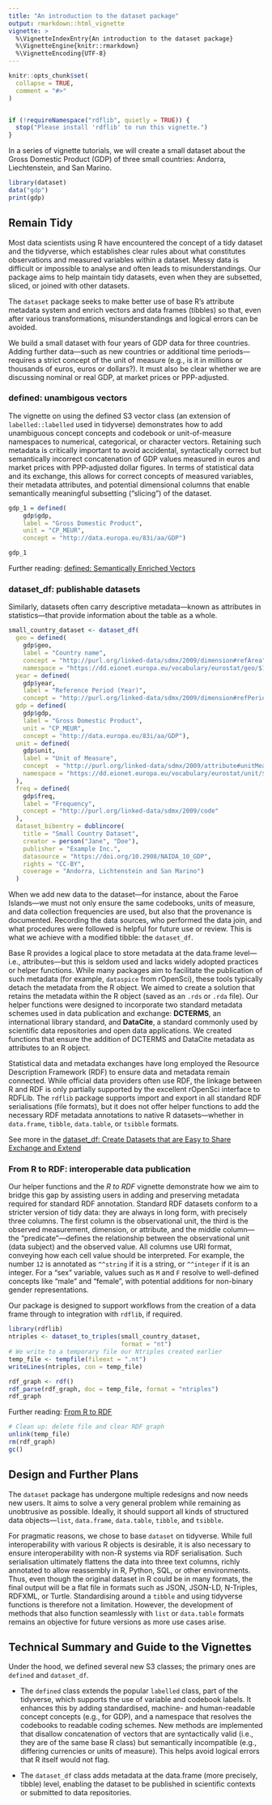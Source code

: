 ```yaml
---
title: "An introduction to the dataset package"
output: rmarkdown::html_vignette
vignette: >
  %\VignetteIndexEntry{An introduction to the dataset package}
  %\VignetteEngine{knitr::rmarkdown}
  %\VignetteEncoding{UTF-8}
---
```


```r
knitr::opts_chunk$set(
  collapse = TRUE,
  comment = "#>"
)


if (!requireNamespace("rdflib", quietly = TRUE)) {
  stop("Please install 'rdflib' to run this vignette.")
}
```

In a series of vignette tutorials, we will create a small dataset about the Gross Domestic Product (GDP) of three small countries: Andorra, Liechtenstein, and San Marino.

```r
library(dataset)
data("gdp")
print(gdp)
```

## Remain Tidy

Most data scientists using R have encountered the concept of a tidy dataset and the tidyverse, which establishes clear rules about what constitutes observations and measured variables within a dataset. Messy data is difficult or impossible to analyse and often leads to misunderstandings. Our package aims to help maintain tidy datasets, even when they are subsetted, sliced, or joined with other datasets.

The `dataset` package seeks to make better use of base R’s attribute metadata system and enrich vectors and data frames (tibbles) so that, even after various transformations, misunderstandings and logical errors can be avoided.

We build a small dataset with four years of GDP data for three countries. Adding further data—such as new countries or additional time periods—requires a strict concept of the unit of measure (e.g., is it in millions or thousands of euros, euros or dollars?). It must also be clear whether we are discussing nominal or real GDP, at market prices or PPP-adjusted. 

### defined: unambigous vectors
The vignette on using the defined S3 vector class (an extension of `labelled::labelled` used in tidyverse) demonstrates how to add unambiguous concept concepts and codebook or unit-of-measure namespaces to numerical, categorical, or character vectors. Retaining such metadata is critically important to avoid accidental, syntactically correct but semantically incorrect concatenation of GDP values measured in euros and market prices with PPP-adjusted dollar figures. In terms of statistical data and its exchange, this allows for correct concepts of measured variables, their metadata attributes, and potential dimensional columns that enable semantically meaningful subsetting ("slicing") of the dataset.

```r
gdp_1 = defined(
    gdp$gdp, 
    label = "Gross Domestic Product", 
    unit = "CP_MEUR", 
    concept = "http://data.europa.eu/83i/aa/GDP")

gdp_1
```


Further reading: [defined: Semantically Enriched Vectors](https://dataset.dataobservatory.eu/articles/defined.html)

### dataset_df: publishable datasets

Similarly, datasets often carry descriptive metadata—known as attributes in statistics—that provide information about the table as a whole.


```r
small_country_dataset <- dataset_df(
  geo = defined(
    gdp$geo,
    label = "Country name",
    concept = "http://purl.org/linked-data/sdmx/2009/dimension#refArea", 
    namespace = "https://dd.eionet.europa.eu/vocabulary/eurostat/geo/$1"), 
  year = defined(
    gdp$year, 
    label = "Reference Period (Year)", 
    concept = "http://purl.org/linked-data/sdmx/2009/dimension#refPeriod"),
  gdp = defined(
    gdp$gdp, 
    label = "Gross Domestic Product", 
    unit = "CP_MEUR", 
    concept = "http://data.europa.eu/83i/aa/GDP"),
  unit = defined(
    gdp$unit,
    label = "Unit of Measure", 
    concept  = "http://purl.org/linked-data/sdmx/2009/attribute#unitMeasure", 
    namespace = "https://dd.eionet.europa.eu/vocabulary/eurostat/unit/$1"
  ),
  freq = defined(
    gdp$freq, 
    label = "Frequency", 
    concept = "http://purl.org/linked-data/sdmx/2009/code"
  ),
  dataset_bibentry = dublincore(
    title = "Small Country Dataset", 
    creator = person("Jane", "Doe"), 
    publisher = "Example Inc.", 
    datasource = "https://doi.org/10.2908/NAIDA_10_GDP", 
    rights = "CC-BY", 
    coverage = "Andorra, Lichtenstein and San Marino")
  )
```

When we add new data to the dataset—for instance, about the Faroe Islands—we must not only ensure the same codebooks, units of measure, and data collection frequencies are used, but also that the provenance is documented. Recording the data sources, who performed the data join, and what procedures were followed is helpful for future use or review. This is what we achieve with a modified tibble: the `dataset_df`.

Base R provides a logical place to store metadata at the data.frame level—i.e., attributes—but this is seldom used and lacks widely adopted practices or helper functions. While many packages aim to facilitate the publication of such metadata (for example, `dataspice` from rOpenSci), these tools typically detach the metadata from the R object. We aimed to create a solution that retains the metadata within the R object (saved as an `.rds` or `.rda` file). Our helper functions were designed to incorporate two standard metadata schemes used in data publication and exchange: **DCTERMS**, an international library standard, and **DataCite**, a standard commonly used by scientific data repositories and open data applications. We created functions that ensure the addition of DCTERMS and DataCite metadata as attributes to an R object.

Statistical data and metadata exchanges have long employed the Resource Description Framework (RDF) to ensure data and metadata remain connected. While official data providers often use RDF, the linkage between R and RDF is only partially supported by the excellent rOpenSci interface to RDFLib. The `rdflib` package supports import and export in all standard RDF serialisations (file formats), but it does not offer helper functions to add the necessary RDF metadata annotations to native R datasets—whether in `data.frame`, `tibble`, `data.table`, or `tsibble` formats.

See more in the [dataset_df: Create Datasets that are Easy to Share Exchange and Extend](https://dataset.dataobservatory.eu/articles/dataset_df.html)

### From R to RDF: interoperable data publication

Our helper functions and the *R to RDF* vignette demonstrate how we aim to bridge this gap by assisting users in adding and preserving metadata required for standard RDF annotation. Standard RDF datasets conform to a stricter version of tidy data: they are always in long form, with precisely three columns. The first column is the observational unit, the third is the observed measurement, dimension, or attribute, and the middle column—the “predicate”—defines the relationship between the observational unit (data subject) and the observed value. All columns use URI format, conveying how each cell value should be interpreted. For example, the number `12` is annotated as `^^string` if it is a string, or `^^integer` if it is an integer. For a “sex” variable, values such as `M` and `F` resolve to well-defined concepts like “male” and “female”, with potential additions for non-binary gender representations.

Our package is designed to support workflows from the creation of a data frame through to integration with `rdflib`, if required.


```r
library(rdflib)
ntriples <- dataset_to_triples(small_country_dataset, 
                               format = "nt")
# We write to a temporary file our Ntriples created earlier
temp_file <- tempfile(fileext = ".nt")
writeLines(ntriples, con = temp_file)

rdf_graph <- rdf()
rdf_parse(rdf_graph, doc = temp_file, format = "ntriples")
rdf_graph
```

Further reading: [From R to RDF](https://dataset.dataobservatory.eu/articles/dataset_df.html)

```r
# Clean up: delete file and clear RDF graph
unlink(temp_file)
rm(rdf_graph)
gc()
```

## Design and Further Plans

The `dataset` package has undergone multiple redesigns and now needs new users. It aims to solve a very general problem while remaining as unobtrusive as possible. Ideally, it should support all kinds of structured data objects—`list`, `data.frame`, `data.table`, `tibble`, and `tsibble`.

For pragmatic reasons, we chose to base `dataset` on tidyverse. While full interoperability with various R objects is desirable, it is also necessary to ensure interoperability with non-R systems via RDF serialisation. Such serialisation ultimately flattens the data into three text columns, richly annotated to allow reassembly in R, Python, SQL, or other environments. Thus, even though the original dataset in R could be in many formats, the final output will be a flat file in formats such as JSON, JSON-LD, N-Triples, RDFXML, or Turtle. Standardising around a `tibble` and using tidyverse functions is therefore not a limitation. However, the development of methods that also function seamlessly with `list` or `data.table` formats remains an objective for future versions as more use cases arise.

## Technical Summary and Guide to the Vignettes

Under the hood, we defined several new S3 classes; the primary ones are `defined` and `dataset_df`.

-    The `defined` class extends the popular `labelled` class, part of the tidyverse, which supports the use of variable and codebook labels. It enhances this by adding standardised, machine- and human-readable concept concepts (e.g., for GDP), and a namespace that resolves the codebooks to readable coding schemes. New methods are implemented that disallow concatenation of vectors that are syntactically valid (i.e., they are of the same base R class) but semantically incompatible (e.g., differing currencies or units of measure). This helps avoid logical errors that R itself would not flag.

-    The `dataset_df` class adds metadata at the data.frame (more precisely, tibble) level, enabling the dataset to be published in scientific contexts or submitted to data repositories.

